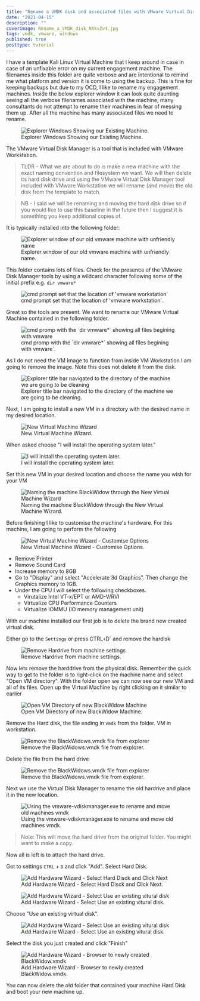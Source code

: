 ```yaml
---
title: "Rename a VMDK disk and associated files with VMware Virtual Disk Manager"
date: "2021-04-15"
description: ""
coverimage: Rename_a_VMDK_disk_NXkvZv4.jpg
tags: vmdk, vmware, windows
published: true
posttype: tutorial
---
```

I have a template Kali Linux Virtual Machine that I keep around in case in case of an unfixable error on my current engagement machine. The filenames inside this folder are quite verbose and are intentional to remind me what platform and version it is come to using the backup. This is fine for keeping backups but due to my OCD, I like to rename my engagement machines. Inside the below explorer window it can look quite daunting seeing all the verbose filenames associated with the machine; many consultants do not attempt to rename their machines in fear of messing them up. After all the machine has many associated files we need to rename. 

<figure class="figure text-center col-xs-12 col-sm-12 col-lg-12">
  <img src="2d42660e-1b6f-4ccb-a499-b4ea35c8ad7e.png" class="img-fluid" alt="Explorer Windows Showing our Existing Machine.">
<figcaption class="figure-caption text-center fw-normal text-dark">Explorer Windows Showing our Existing Machine.</figcaption>
</figure>

The VMware Virtual Disk Manager is a tool that is included with VMware Workstation. 

> TLDR - What we are about to do is make a new machine with the exact naming convention and filesystem we want. We will then delete its hard disk drive and using the VMware Virtual Disk Manager tool included with VMware Workstation we will rename (and move) the old disk from the template to match. 

> NB - I said we will be renaming and moving the hard disk drive so if you would like to use this baseline in the future then I suggest it is something you keep additional copies of. 


It is typically installed into the following folder:

<figure class="figure text-center col-xs-12 col-sm-12 col-lg-12">
  <img src="02a92320-760d-4845-916a-e4edc0ab6fdf.png" class="img-fluid" alt="Explorer window of our old vmware machine with unfriendly name">
<figcaption class="figure-caption text-center fw-normal text-dark">Explorer window of our old vmware machine with unfriendly name.</figcaption>
</figure>


This folder contains lots of files. Check for the presence of the VMware Disk Manager tools by using a wildcard character following some of the initial prefix e.g.  `dir vmware*`

<figure class="figure text-center col-xs-12 col-sm-12 col-lg-12">
 <img src="6be777e4-da34-4b67-9528-367bbffcd5cb.png" class="img-fluid" alt="cmd prompt set that the location of 'vmware workstation`">
<figcaption class="figure-caption text-center fw-normal text-dark">cmd prompt set that the location of 'vmware workstation`.</figcaption>
</figure>



Great so the tools are present. We want to rename our VMware Virtual Machine contained in the following folder. 

<figure class="figure text-center col-xs-12 col-sm-12 col-lg-12">
 <img src="2a5184cd-9612-41a4-bee7-12ba20938960.png" class="img-fluid" alt="cmd promp with the `dir vmware*` showing all files begining with vmware">
<figcaption class="figure-caption text-center fw-normal text-dark">cmd promp with the `dir vmware*` showing all files begining with vmware`.</figcaption>
</figure>


As I do not need the VM Image to function from inside VM Workstation I am going to remove the image. Note this does not delete it from the disk. 


<figure class="figure text-center col-xs-12 col-sm-12 col-lg-12">
 <img src="a254b426-3829-407b-8d4c-f7a71bb0ba91.png" class="img-fluid" alt="Explorer title bar navigated to the directory of the machine we are going to be cleaning">
<figcaption class="figure-caption text-center fw-normal text-dark">Explorer title bar navigated to the directory of the machine we are going to be cleaning.</figcaption>
</figure>

Next, I am going to install a new VM in a directory with the desired name in my desired location. 

<figure class="figure text-center col-xs-12 col-sm-12 col-lg-12">
 <img src="0dd01745-5d59-4429-8564-dcc8d3cb1ebf.png" class="img-fluid" alt="New Virtual Machine Wizard">
<figcaption class="figure-caption text-center fw-normal text-dark">New Virtual Machine Wizard.</figcaption>
</figure>

When asked choose "I will install the operating system later."

<figure class="figure text-center col-xs-12 col-sm-12 col-lg-12">
 <img src="0d7e254f-af24-47cd-be8f-08eedb7aeaaa.png" class="img-fluid" alt="I will install the operating system later.">
<figcaption class="figure-caption text-center fw-normal text-dark">I will install the operating system later.</figcaption>
</figure>

Set this new VM in your desired location and choose the name you wish for your VM

<figure class="figure text-center col-xs-12 col-sm-12 col-lg-12"> 
<img src="d269f440-83d2-413a-a1d5-b50e8ab33fef.png" class="img-fluid" alt="Naming the machine BlackWidow through the New Virtual Machine Wizard">
<figcaption class="figure-caption text-center fw-normal text-dark">Naming the machine BlackWidow through the New Virtual Machine Wizard.</figcaption>
</figure>


Before finishing I like to customise the machine's hardware. For this machine, I am going to perform the following


<figure class="figure text-center col-xs-12 col-sm-12 col-lg-12"> 
<img src="a9e02412-2cbe-473a-8cab-b30e69d5a07d.png" class="img-fluid" alt="New Virtual Machine Wizard - Customise Options">
<figcaption class="figure-caption text-center fw-normal text-dark">New Virtual Machine Wizard - Customise Options.</figcaption>
</figure>


* Remove Printer
* Remove Sound Card
* Increase memory to 8GB
* Go to "Display" and select "Accelerate 3d Graphics". Then change the Graphics memory to 1GB. 
* Under the CPU I will select the following checkboxes. 
  * Virutalize Intel VT-x/EPT or AMD-V/RVI
  * Virtualize CPU Performance Counters
  * Virtualize IOMMU (IO memory management unit)


With our machine installed our first job is to delete the brand new created virtual disk. 

Either go to the `Settings` or press CTRL` + `D` and remove the hardisk

<figure class="figure text-center col-xs-12 col-sm-12 col-lg-12"> 
<img src="8a3dd6b1-6db2-48ba-9dd6-cccf8e6586b6.png" class="img-fluid" alt="Remove Hardrive from machine settings">
<figcaption class="figure-caption text-center fw-normal text-dark">Remove Hardrive from machine settings.</figcaption>
</figure>

Now lets remove the harddrive from the physical disk. Remember the quick way to get to the folder is to right-click on the machine name and select "Open VM directory". With the folder open we can now see our new VM and all of its files. Open up the Virtual Machine by right clicking on it similar to earlier

<figure class="figure text-center col-xs-12 col-sm-12 col-lg-12"> 
<img src="05d4c2f1-4f1b-4093-b9a4-4a28d1de2c2a.png" class="img-fluid" alt="Open VM Directory of new BlackWidow Machine">
<figcaption class="figure-caption text-center fw-normal text-dark">Open VM Directory of new BlackWidow Machine.</figcaption>
</figure>


Remove the Hard disk, the file ending in `vmdk` from the folder. VM in workstation. 


<figure class="figure text-center col-xs-12 col-sm-12 col-lg-12"> 
<img src="4abdd554-77f8-4e9c-aaad-1ce982df7ff7.png" class="img-fluid" alt="Remove the BlackWidows.vmdk file from explorer">
<figcaption class="figure-caption text-center fw-normal text-dark">Remove the BlackWidows.vmdk file from explorer.</figcaption>
</figure>


Delete the file from the hard drive 

<figure class="figure text-center col-xs-12 col-sm-12 col-lg-12"> 
<img src="e1ff1309-bdda-4c13-ba0f-bdaef6f9f371.png" class="img-fluid" alt="Remove the BlackWidows.vmdk file from explorer">
<figcaption class="figure-caption text-center fw-normal text-dark">Remove the BlackWidows.vmdk file from explorer.</figcaption>
</figure>




Next we use the Virtual Disk Manager to rename the old hardrive and place it in the new location. 

<figure class="figure text-center col-xs-12 col-sm-12 col-lg-12"> 
<img src="727b3493-64b1-4206-b5df-4e4fa84ddb90.png" class="img-fluid" alt="Using the vmware-vdiskmanager.exe to rename and move old machines vmdk">
<figcaption class="figure-caption text-center fw-normal text-dark">Using the vmware-vdiskmanager.exe to rename and move old machines vmdk.</figcaption>
</figure>


> Note: This will move the hard drive from the original folder. You might want to make a copy. 

Now all is left is to attach the hard drive. 

Got to settings `CTRL` + `D` and click "Add". Select Hard Disk.

<figure class="figure text-center col-xs-12 col-sm-12 col-lg-12"> 
<img src="ec12321f-6996-4673-a974-11eccd2a86c1.png" class="img-fluid" alt="Add Hardware Wizard - Select Hard Disck and Click Next">
<figcaption class="figure-caption text-center fw-normal text-dark">Add Hardware Wizard - Select Hard Disck and Click Next.</figcaption>
</figure>


<figure class="figure text-center col-xs-12 col-sm-12 col-lg-12"> 
<img src="6800f692-e604-40a1-8a06-bbdee9ff7904.png" class="img-fluid" alt="Add Hardware Wizard - Select Use an existing vitural disk">
<figcaption class="figure-caption text-center fw-normal text-dark">Add Hardware Wizard - Select Use an existing vitural disk.</figcaption>
</figure>



Choose "Use an existing virtual disk". 

<figure class="figure text-center col-xs-12 col-sm-12 col-lg-12"> 
<img src="81aedfc6-cd7f-48b5-bf5f-e42774157a6c.png" class="img-fluid" alt="Add Hardware Wizard - Select Use an existing vitural disk">
<figcaption class="figure-caption text-center fw-normal text-dark">Add Hardware Wizard - Select Use an existing vitural disk.</figcaption>
</figure>


Select the disk you just created and click "Finish" 

<figure class="figure text-center col-xs-12 col-sm-12 col-lg-12"> 
<img src="996e9216-5c62-4fd9-9da4-cf27af2d52eb.png" class="img-fluid" alt="Add Hardware Wizard - Browser to newly created BlackWidow.vmdk">
<figcaption class="figure-caption text-center fw-normal text-dark">Add Hardware Wizard - Browser to newly created BlackWidow.vmdk.</figcaption>
</figure>


You can now delete the old folder that contained your machine Hard Disk and boot your new machine up.